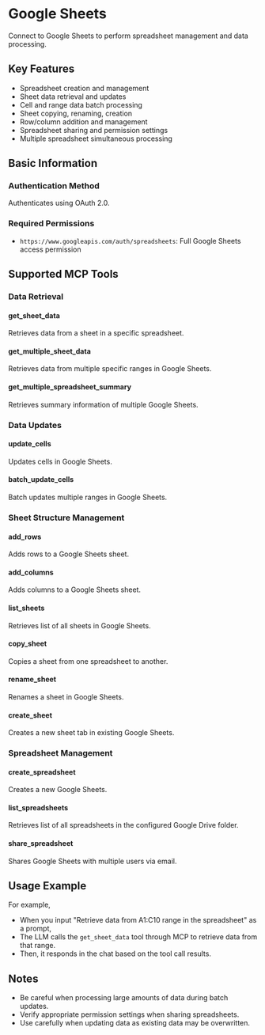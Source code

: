 # Google Sheets

Connect to Google Sheets to perform spreadsheet management and data processing.

## Key Features
- Spreadsheet creation and management
- Sheet data retrieval and updates
- Cell and range data batch processing
- Sheet copying, renaming, creation
- Row/column addition and management
- Spreadsheet sharing and permission settings
- Multiple spreadsheet simultaneous processing

## Basic Information

### Authentication Method
Authenticates using OAuth 2.0.

### Required Permissions
- `https://www.googleapis.com/auth/spreadsheets`: Full Google Sheets access permission

## Supported MCP Tools

### Data Retrieval
#### get_sheet_data
Retrieves data from a sheet in a specific spreadsheet.

#### get_multiple_sheet_data
Retrieves data from multiple specific ranges in Google Sheets.

#### get_multiple_spreadsheet_summary
Retrieves summary information of multiple Google Sheets.

### Data Updates
#### update_cells
Updates cells in Google Sheets.

#### batch_update_cells
Batch updates multiple ranges in Google Sheets.

### Sheet Structure Management
#### add_rows
Adds rows to a Google Sheets sheet.

#### add_columns
Adds columns to a Google Sheets sheet.

#### list_sheets
Retrieves list of all sheets in Google Sheets.

#### copy_sheet
Copies a sheet from one spreadsheet to another.

#### rename_sheet
Renames a sheet in Google Sheets.

#### create_sheet
Creates a new sheet tab in existing Google Sheets.

### Spreadsheet Management
#### create_spreadsheet
Creates a new Google Sheets.

#### list_spreadsheets
Retrieves list of all spreadsheets in the configured Google Drive folder.

#### share_spreadsheet
Shares Google Sheets with multiple users via email.

## Usage Example

For example,
- When you input "Retrieve data from A1:C10 range in the spreadsheet" as a prompt,
- The LLM calls the `get_sheet_data` tool through MCP to retrieve data from that range.
- Then, it responds in the chat based on the tool call results.

## Notes
- Be careful when processing large amounts of data during batch updates.
- Verify appropriate permission settings when sharing spreadsheets.
- Use carefully when updating data as existing data may be overwritten. 